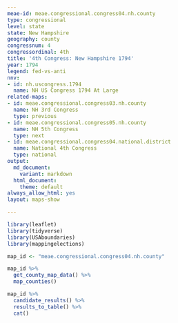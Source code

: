 ```yaml
---
meae-id: meae.congressional.congress04.nh.county
type: congressional
level: state
state: New Hampshire
geography: county
congressnum: 4
congressordinal: 4th
title: '4th Congress: New Hampshire 1794'
year: 1794
legend: fed-vs-anti
nnv:
- id: nh.uscongress.1794
  name: NH US Congress 1794 At Large
related-maps:
- id: meae.congressional.congress03.nh.county
  name: NH 3rd Congress
  type: previous
- id: meae.congressional.congress05.nh.county
  name: NH 5th Congress
  type: next
- id: meae.congressional.congress04.national.district
  name: National 4th Congress
  type: national
output:
  md_document:
    variant: markdown
  html_document:
    theme: default
always_allow_html: yes
layout: maps-show

---
```


```r
library(leaflet)
library(tidyverse)
library(USAboundaries)
library(mappingelections)

map_id <- "meae.congressional.congress04.nh.county"
```

<div class="map">

```r
map_id %>%
  get_county_map_data() %>%
  map_counties()
```

</div>

<div class="results-table">

```r
map_id %>%
  candidate_results() %>%
  results_to_table() %>%
  cat()
```

</div>